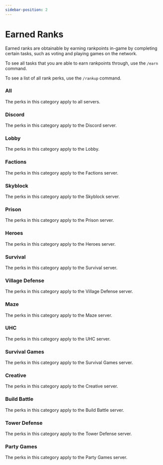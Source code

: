 ```yaml
---
sidebar-position: 2
---
```


# Earned Ranks

Earned ranks are obtainable by earning rankpoints in-game by completing certain tasks, such as voting and playing games on the network.

To see all tasks that you are able to earn rankpoints through, use the `/earn` command.

To see a list of all rank perks, use the `/rankup` command.


### All

The perks in this category apply to all servers.

<AllPerks />

### Discord

The perks in this category apply to the Discord server.

<DiscordPerks />

### Lobby

The perks in this category apply to the Lobby.

<LobbyPerks />

### Factions

The perks in this category apply to the Factions server.

<FactionsPerks />

### Skyblock

The perks in this category apply to the Skyblock server.

<SkyblockPerks />

### Prison

The perks in this category apply to the Prison server.

<PrisonPerks />

### Heroes

The perks in this category apply to the Heroes server.

<HeroesPerks />

### Survival

The perks in this category apply to the Survival server.

<SurvivalPerks />

### Village Defense

The perks in this category apply to the Village Defense server.

<VillageDefensePerks />

### Maze

The perks in this category apply to the Maze server.

<MazePerks />

### UHC

The perks in this category apply to the UHC server.

<UhcPerks />

### Survival Games

The perks in this category apply to the Survival Games server.

<SurvivalGamesPerks />

### Creative

The perks in this category apply to the Creative server.

<CreativePerks />

### Build Battle

The perks in this category apply to the Build Battle server.

<BuildBattlePerks />

### Tower Defense

The perks in this category apply to the Tower Defense server.

<TowerDefensePerks />

### Party Games

The perks in this category apply to the Party Games server.
